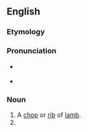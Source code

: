 ==English==

===Etymology===
{{compound|en|lamb|chop}}

===Pronunciation===
* {{a|UK}} {{IPA|en|/ˈlæm.tʃɒp/}}
* {{a|US}} {{IPA|en|/ˈlæm.tʃɑp/}}

===Noun===
{{en-noun}}

# A [[chop]] or [[rib]] of [[lamb]].
# {{n-g|A term of [[endearment]].}}